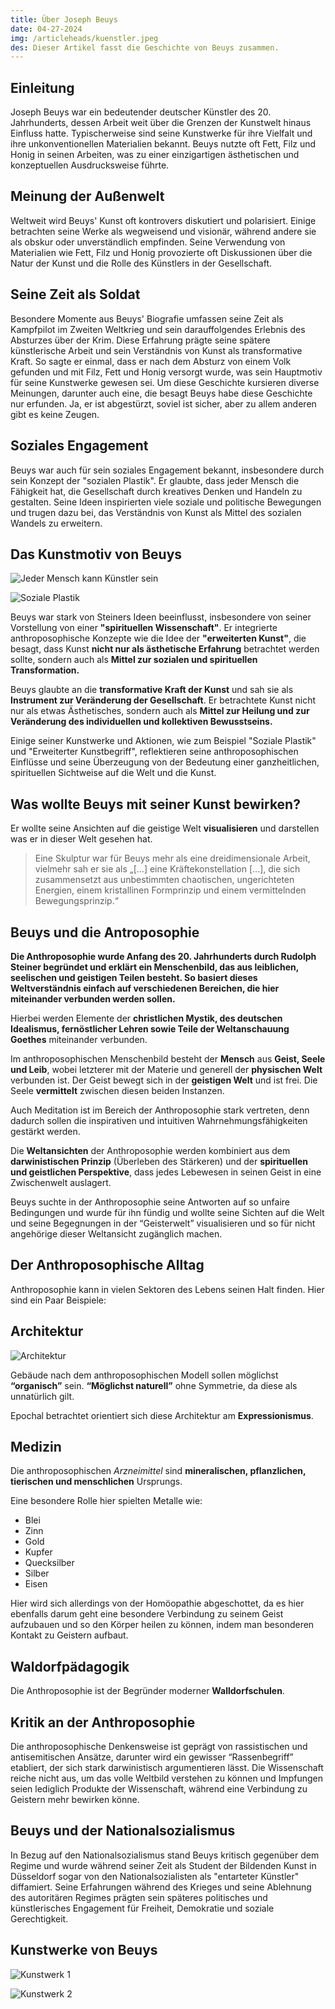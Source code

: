 ```yaml
---
title: Über Joseph Beuys
date: 04-27-2024
img: /articleheads/kuenstler.jpeg
des: Dieser Artikel fasst die Geschichte von Beuys zusammen.
---
```


## Einleitung

Joseph Beuys war ein bedeutender deutscher Künstler des 20. Jahrhunderts, dessen Arbeit weit über die Grenzen der Kunstwelt hinaus Einfluss hatte. Typischerweise sind seine Kunstwerke für ihre Vielfalt und ihre unkonventionellen Materialien bekannt. Beuys nutzte oft Fett, Filz und Honig in seinen Arbeiten, was zu einer einzigartigen ästhetischen und konzeptuellen Ausdrucksweise führte.

## Meinung der Außenwelt

Weltweit wird Beuys' Kunst oft kontrovers diskutiert und polarisiert. Einige betrachten seine Werke als wegweisend und visionär, während andere sie als obskur oder unverständlich empfinden. Seine Verwendung von Materialien wie Fett, Filz und Honig provozierte oft Diskussionen über die Natur der Kunst und die Rolle des Künstlers in der Gesellschaft.

## Seine Zeit als Soldat

Besondere Momente aus Beuys' Biografie umfassen seine Zeit als Kampfpilot im Zweiten Weltkrieg und sein darauffolgendes Erlebnis des Absturzes über der Krim. Diese Erfahrung prägte seine spätere künstlerische Arbeit und sein Verständnis von Kunst als transformative Kraft. So sagte er einmal, dass er nach dem Absturz von einem Volk gefunden und mit Filz, Fett und Honig versorgt wurde, was sein Hauptmotiv für seine Kunstwerke gewesen sei. Um diese Geschichte kursieren diverse Meinungen, darunter auch eine, die besagt Beuys habe diese Geschichte nur erfunden. Ja, er ist abgestürzt, soviel ist sicher, aber zu allem anderen gibt es keine Zeugen.

## Soziales Engagement

Beuys war auch für sein soziales Engagement bekannt, insbesondere durch sein Konzept der "sozialen Plastik". Er glaubte, dass jeder Mensch die Fähigkeit hat, die Gesellschaft durch kreatives Denken und Handeln zu gestalten. Seine Ideen inspirierten viele soziale und politische Bewegungen und trugen dazu bei, das Verständnis von Kunst als Mittel des sozialen Wandels zu erweitern.

## Das Kunstmotiv von Beuys

![Jeder Mensch kann Künstler sein](/articlecontents/ueber-beuys/JederMensch.png)

![Soziale Plastik](/articlecontents/ueber-beuys/SozialePlastik.png)

Beuys war stark von Steiners Ideen beeinflusst, insbesondere von seiner Vorstellung von einer **"spirituellen Wissenschaft"**. Er integrierte anthroposophische Konzepte wie die Idee der **"erweiterten Kunst"**, die besagt, dass Kunst **nicht nur als ästhetische Erfahrung** betrachtet werden sollte, sondern auch als **Mittel zur sozialen und spirituellen Transformation.**

Beuys glaubte an die **transformative Kraft der Kunst** und sah sie als **Instrument zur Veränderung der Gesellschaft**. Er betrachtete Kunst nicht nur als etwas Ästhetisches, sondern auch als **Mittel zur Heilung und zur Veränderung des individuellen und kollektiven Bewusstseins.**

Einige seiner Kunstwerke und Aktionen, wie zum Beispiel "Soziale Plastik" und "Erweiterter Kunstbegriff", reflektieren seine anthroposophischen Einflüsse und seine Überzeugung von der Bedeutung einer ganzheitlichen, spirituellen Sichtweise auf die Welt und die Kunst.

## Was wollte Beuys mit seiner Kunst bewirken?

Er wollte seine Ansichten auf die geistige Welt **visualisieren** und darstellen was er in dieser Welt gesehen hat. 

> Eine Skulptur war für Beuys mehr als eine dreidimensionale Arbeit, vielmehr sah er sie als „[…] eine Kräftekonstellation […], die sich zusammensetzt aus unbestimmten chaotischen, ungerichteten Energien, einem kristallinen Formprinzip und einem vermittelnden Bewegungsprinzip.“
> 

## Beuys und die Antroposophie

**Die Anthroposophie wurde Anfang des 20. Jahrhunderts durch Rudolph Steiner begründet und erklärt ein Menschenbild, das aus leiblichen, seelischen und geistigen Teilen besteht. So basiert dieses Weltverständnis einfach auf verschiedenen Bereichen, die hier miteinander verbunden werden sollen.**

Hierbei werden Elemente der **christlichen Mystik, des deutschen Idealismus, fernöstlicher Lehren sowie Teile der Weltanschauung Goethes** miteinander verbunden.

Im anthroposophischen Menschenbild besteht der **Mensch** aus **Geist, Seele und Leib**, wobei letzterer mit der Materie und generell der **physischen Welt** verbunden ist. Der Geist bewegt sich in der **geistigen Welt** und ist frei. Die Seele **vermittelt** zwischen diesen beiden Instanzen.

 Auch Meditation ist im Bereich der Anthroposophie stark vertreten, denn dadurch sollen die inspirativen und intuitiven Wahrnehmungsfähigkeiten gestärkt werden.

Die **Weltansichten** der Anthroposophie werden kombiniert aus dem **darwinistischen Prinzip** (Überleben des Stärkeren) und der **spirituellen und geistlichen Perspektive**, dass jedes Lebewesen in seinen Geist in eine Zwischenwelt auslagert. 

Beuys suchte in der Anthroposophie seine Antworten auf so unfaire Bedingungen und wurde für ihn fündig und wollte seine Sichten auf die Welt und seine Begegnungen in der “Geisterwelt” visualisieren und so für nicht angehörige dieser Weltansicht zugänglich machen.

## Der Anthroposophische Alltag

Anthroposophie kann in vielen Sektoren des Lebens seinen Halt finden. Hier sind ein Paar Beispiele:

## Architektur

![Architektur](/articlecontents/ueber-beuys/Arch.png)

Gebäude nach dem anthroposophischen Modell sollen möglichst **“organisch”** sein. **“Möglichst naturell”** ohne Symmetrie, da diese als unnatürlich gilt. 

Epochal betrachtet orientiert sich diese Architektur am **Expressionismus**.

## Medizin

Die anthroposophischen *Arzneimittel* sind **mineralischen, pflanzlichen, tierischen und menschlichen** Ursprungs.

Eine besondere Rolle hier spielten Metalle wie:

- Blei
- Zinn
- Gold
- Kupfer
- Quecksilber
- Silber
- Eisen

Hier wird sich allerdings von der Homöopathie abgeschottet, da es hier ebenfalls darum geht eine besondere Verbindung zu seinem Geist aufzubauen und so den Körper heilen zu können, indem man besonderen Kontakt zu Geistern aufbaut.

## Waldorfpädagogik

Die Anthroposophie ist der Begründer moderner **Walldorfschulen**.

## Kritik an der Anthroposophie

Die anthroposophische Denkensweise ist geprägt von rassistischen und antisemitischen Ansätze, darunter wird ein gewisser “Rassenbegriff” etabliert, der sich stark darwinistisch argumentieren lässt. Die Wissenschaft reiche nicht aus, um das volle Weltbild verstehen zu können und Impfungen seien lediglich Produkte der Wissenschaft, während eine Verbindung zu Geistern mehr bewirken könne. 

## Beuys und der Nationalsozialismus

In Bezug auf den Nationalsozialismus stand Beuys kritisch gegenüber dem Regime und wurde während seiner Zeit als Student der Bildenden Kunst in Düsseldorf sogar von den Nationalsozialisten als "entarteter Künstler" diffamiert. Seine Erfahrungen während des Krieges und seine Ablehnung des autoritären Regimes prägten sein späteres politisches und künstlerisches Engagement für Freiheit, Demokratie und soziale Gerechtigkeit.

## Kunstwerke von Beuys

![Kunstwerk 1](/articlecontents/ueber-beuys/1.png)

![Kunstwerk 2](/articlecontents/ueber-beuys/2.png)